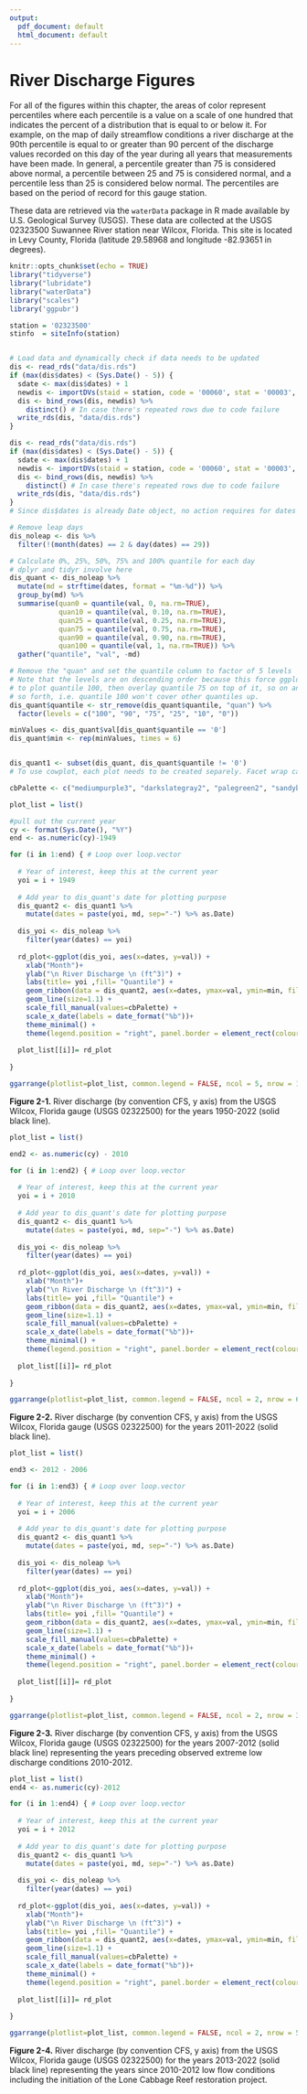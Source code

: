 ```yaml
---
output:
  pdf_document: default
  html_document: default
---
```

\newpage
# River Discharge Figures    
  
For all of the figures within this chapter, the areas of color represent percentiles where each percentile is a value on a scale of one hundred that indicates the percent of a distribution that is equal to or below it. For example, on the map of daily streamflow conditions a river discharge at the 90th percentile is equal to or greater than 90 percent of the discharge values recorded on this day of the year during all years that measurements have been made. In general, a percentile greater than 75 is considered above normal, a percentile between 25 and 75 is considered normal, and a percentile less than 25 is considered below normal. The percentiles are based on the period of record for this gauge station.

These data are retrieved via the `waterData` package in R made available by U.S. Geological Survey (USGS). These data are collected at the USGS 02323500 Suwannee River station near Wilcox, Florida. This site is located in Levy County, Florida (latitude 29.58968 and longitude -82.93651 in degrees).  

```r
knitr::opts_chunk$set(echo = TRUE)
library("tidyverse")
library("lubridate")
library("waterData")
library("scales")
library('ggpubr')
```



```r
station = '02323500'   
stinfo  = siteInfo(station)


# Load data and dynamically check if data needs to be updated
dis <- read_rds("data/dis.rds")
if (max(dis$dates) < (Sys.Date() - 5)) {
  sdate <- max(dis$dates) + 1
  newdis <- importDVs(staid = station, code = '00060', stat = '00003', sdate= as.character(sdate))
  dis <- bind_rows(dis, newdis) %>%
    distinct() # In case there's repeated rows due to code failure
  write_rds(dis, "data/dis.rds")
}

dis <- read_rds("data/dis.rds")
if (max(dis$dates) < (Sys.Date() - 5)) {
  sdate <- max(dis$dates) + 1
  newdis <- importDVs(staid = station, code = '00060', stat = '00003', sdate= as.character(sdate))
  dis <- bind_rows(dis, newdis) %>%
    distinct() # In case there's repeated rows due to code failure
  write_rds(dis, "data/dis.rds")
}
# Since dis$dates is already Date object, no action requires for dates column

# Remove leap days
dis_noleap <- dis %>%
  filter(!(month(dates) == 2 & day(dates) == 29))

# Calculate 0%, 25%, 50%, 75% and 100% quantile for each day
# dplyr and tidyr involve here
dis_quant <- dis_noleap %>%
  mutate(md = strftime(dates, format = "%m-%d")) %>%
  group_by(md) %>%
  summarise(quan0 = quantile(val, 0, na.rm=TRUE),
            quan10 = quantile(val, 0.10, na.rm=TRUE),
            quan25 = quantile(val, 0.25, na.rm=TRUE),
            quan75 = quantile(val, 0.75, na.rm=TRUE),
            quan90 = quantile(val, 0.90, na.rm=TRUE),
            quan100 = quantile(val, 1, na.rm=TRUE)) %>%
  gather("quantile", "val", -md)

# Remove the "quan" and set the quantile column to factor of 5 levels
# Note that the levels are on descending order because this force ggplot
# to plot quantile 100, then overlay quantile 75 on top of it, so on and
# so forth, i.e. quantile 100 won't cover other quantiles up.
dis_quant$quantile <- str_remove(dis_quant$quantile, "quan") %>%
  factor(levels = c("100", "90", "75", "25", "10", "0")) 

minValues <- dis_quant$val[dis_quant$quantile == '0']
dis_quant$min <- rep(minValues, times = 6)


dis_quant1 <- subset(dis_quant, dis_quant$quantile != '0')
# To use cowplot, each plot needs to be created separely. Facet wrap can creat a publication label at the top left

cbPalette <- c("mediumpurple3", "darkslategray2", "palegreen2", "sandybrown", "indianred4")
```



```r

plot_list = list()

#pull out the current year
cy <- format(Sys.Date(), "%Y")
end <- as.numeric(cy)-1949

for (i in 1:end) { # Loop over loop.vector
  
  # Year of interest, keep this at the current year
  yoi = i + 1949
  
  # Add year to dis_quant's date for plotting purpose
  dis_quant2 <- dis_quant1 %>%
    mutate(dates = paste(yoi, md, sep="-") %>% as.Date)
  
  dis_yoi <- dis_noleap %>%
    filter(year(dates) == yoi)
  
  rd_plot<-ggplot(dis_yoi, aes(x=dates, y=val)) +
    xlab("Month")+
    ylab("\n River Discharge \n (ft^3)") +
    labs(title= yoi ,fill= "Quantile") +
    geom_ribbon(data = dis_quant2, aes(x=dates, ymax=val, ymin=min, fill=quantile)) +
    geom_line(size=1.1) +
    scale_fill_manual(values=cbPalette) +
    scale_x_date(labels = date_format("%b"))+
    theme_minimal() +
    theme(legend.position = "right", panel.border = element_rect(colour = "black", fill=NA, size=1))
  
  plot_list[[i]]= rd_plot
  
}

ggarrange(plotlist=plot_list, common.legend = FALSE, ncol = 5, nrow = 15)

```

**Figure 2-1.**  River discharge (by convention CFS, y axis) from the USGS Wilcox, Florida gauge (USGS 02322500) for the years 1950-2022 (solid black line). 



```r

plot_list = list()

end2 <- as.numeric(cy) - 2010

for (i in 1:end2) { # Loop over loop.vector
  
  # Year of interest, keep this at the current year
  yoi = i + 2010
  
  # Add year to dis_quant's date for plotting purpose
  dis_quant2 <- dis_quant1 %>%
    mutate(dates = paste(yoi, md, sep="-") %>% as.Date)
  
  dis_yoi <- dis_noleap %>%
    filter(year(dates) == yoi)
  
  rd_plot<-ggplot(dis_yoi, aes(x=dates, y=val)) +
    xlab("Month")+
    ylab("\n River Discharge \n (ft^3)") +
    labs(title= yoi ,fill= "Quantile") +
    geom_ribbon(data = dis_quant2, aes(x=dates, ymax=val, ymin=min, fill=quantile)) +
    geom_line(size=1.1) +
    scale_fill_manual(values=cbPalette) +
    scale_x_date(labels = date_format("%b"))+
    theme_minimal() +
    theme(legend.position = "right", panel.border = element_rect(colour = "black", fill=NA, size=1))
  
  plot_list[[i]]= rd_plot
  
}

ggarrange(plotlist=plot_list, common.legend = FALSE, ncol = 2, nrow = 6)
```

**Figure 2-2.**  River discharge (by convention CFS, y axis) from the USGS Wilcox, Florida gauge (USGS 02322500) for the years 2011-2022 (solid black line).



```r

plot_list = list()

end3 <- 2012 - 2006

for (i in 1:end3) { # Loop over loop.vector
  
  # Year of interest, keep this at the current year
  yoi = i + 2006
  
  # Add year to dis_quant's date for plotting purpose
  dis_quant2 <- dis_quant1 %>%
    mutate(dates = paste(yoi, md, sep="-") %>% as.Date)
  
  dis_yoi <- dis_noleap %>%
    filter(year(dates) == yoi) 
  
  rd_plot<-ggplot(dis_yoi, aes(x=dates, y=val)) +
    xlab("Month")+
    ylab("\n River Discharge \n (ft^3)") +
    labs(title= yoi ,fill= "Quantile") +
    geom_ribbon(data = dis_quant2, aes(x=dates, ymax=val, ymin=min, fill=quantile)) +
    geom_line(size=1.1) +
    scale_fill_manual(values=cbPalette) +
    scale_x_date(labels = date_format("%b"))+
    theme_minimal() +
    theme(legend.position = "right", panel.border = element_rect(colour = "black", fill=NA, size=1))
  
  plot_list[[i]]= rd_plot
  
}

ggarrange(plotlist=plot_list, common.legend = FALSE, ncol = 2, nrow = 3)
```

**Figure 2-3.**  River discharge (by convention CFS, y axis) from the USGS Wilcox, Florida gauge (USGS 02322500) for the years 2007-2012 (solid black line) representing the years preceding observed extreme low discharge conditions 2010-2012.



```r

plot_list = list()
end4 <- as.numeric(cy)-2012

for (i in 1:end4) { # Loop over loop.vector
  
  # Year of interest, keep this at the current year
  yoi = i + 2012
  
  # Add year to dis_quant's date for plotting purpose
  dis_quant2 <- dis_quant1 %>%
    mutate(dates = paste(yoi, md, sep="-") %>% as.Date)
  
  dis_yoi <- dis_noleap %>%
    filter(year(dates) == yoi) 
  
  rd_plot<-ggplot(dis_yoi, aes(x=dates, y=val)) +
    xlab("Month")+
    ylab("\n River Discharge \n (ft^3)") +
    labs(title= yoi ,fill= "Quantile") +
    geom_ribbon(data = dis_quant2, aes(x=dates, ymax=val, ymin=min, fill=quantile)) +
    geom_line(size=1.1) +
    scale_fill_manual(values=cbPalette) +
    scale_x_date(labels = date_format("%b"))+
    theme_minimal() +
    theme(legend.position = "right", panel.border = element_rect(colour = "black", fill=NA, size=1))
  
  plot_list[[i]]= rd_plot
  
}

ggarrange(plotlist=plot_list, common.legend = FALSE, ncol = 2, nrow = 5)
```

**Figure 2-4.**  River discharge (by convention CFS, y axis) from the USGS Wilcox, Florida gauge (USGS 02322500) for the years 2013-2022 (solid black line) representing the years since 2010-2012 low flow conditions including the initiation of the Lone Cabbage Reef restoration project.  

